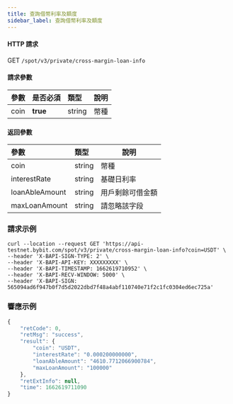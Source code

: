 ```yaml
---
title: 查詢借幣利率及額度
sidebar_label: 查詢借幣利率及額度
---
```


#### HTTP 請求
GET <code>/spot/v3/private/cross-margin-loan-info</code>

#### 請求參數
| 參數 | 是否必須 | 類型 | 說明|
|:----- |:-------|:-----|------ |
|coin|<b>true</b>|string|幣種|

#### 返回參數
| 參數 | 類型 | 說明|
|:----- |:-----|----- |
|coin|string|幣種|
|interestRate|string|基礎日利率|
|loanAbleAmount|string|用戶剩餘可借金額|
|maxLoanAmount|string|請忽略該字段|

### 請求示例

<Tabs>
<TabItem value="console" label="Console">

```http
curl --location --request GET 'https://api-testnet.bybit.com/spot/v3/private/cross-margin-loan-info?coin=USDT' \
--header 'X-BAPI-SIGN-TYPE: 2' \
--header 'X-BAPI-API-KEY: XXXXXXXXX' \
--header 'X-BAPI-TIMESTAMP: 1662619710952' \
--header 'X-BAPI-RECV-WINDOW: 5000' \
--header 'X-BAPI-SIGN: 565094ad6f947b0f7d5d2022dbd7f48a4abf110740e71f2c1fc0304ed6ec725a'
```

</TabItem>
</Tabs>

### 響應示例

```javascript
{
    "retCode": 0,
    "retMsg": "success",
    "result": {
        "coin": "USDT",
        "interestRate": "0.000200000000",
        "loanAbleAmount": "4610.7712066900784",
        "maxLoanAmount": "100000"
    },
    "retExtInfo": null,
    "time": 1662619711090
}
```
